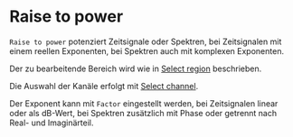 # Raise to power

``Raise to power`` potenziert Zeitsignale oder Spektren, bei Zeitsignalen mit einem reellen Exponenten, bei Spektren auch mit komplexen Exponenten.

Der zu bearbeitende Bereich wird wie in [Select region](/de/help/edit/region-control) beschrieben.

Die Auswahl der Kanäle erfolgt mit  [Select channel](/de/help/edit/select-channel).

Der Exponent kann mit ``Factor`` eingestellt werden, bei Zeitsignalen linear oder als dB-Wert, bei Spektren zusätzlich mit Phase oder getrennt nach Real- und Imaginärteil.
